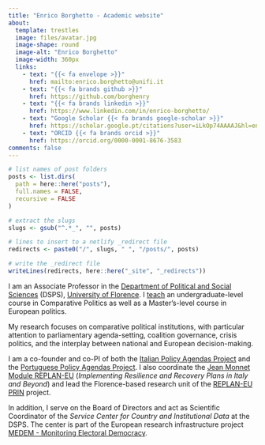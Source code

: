 ```yaml
---
title: "Enrico Borghetto - Academic website"
about:
  template: trestles
  image: files/avatar.jpg
  image-shape: round
  image-alt: "Enrico Borghetto"
  image-width: 360px
  links:
    - text: "{{< fa envelope >}}"
      href: mailto:enrico.borghetto@unifi.it
    - text: "{{< fa brands github >}}"
      href: https://github.com/borghenry
    - text: "{{< fa brands linkedin >}}"
      href: https://www.linkedin.com/in/enrico-borghetto/
    - text: "Google Scholar {{< fa brands google-scholar >}}"
      href: https://scholar.google.pt/citations?user=iLkOp74AAAAJ&hl=en
    - text: "ORCID {{< fa brands orcid >}}"
      href: https://orcid.org/0000-0001-8676-3583
comments: false
---
```


```r
# list names of post folders
posts <- list.dirs(
  path = here::here("posts"),
  full.names = FALSE,
  recursive = FALSE
)

# extract the slugs
slugs <- gsub("^.*_", "", posts)

# lines to insert to a netlify _redirect file
redirects <- paste0("/", slugs, " ", "/posts/", posts)

# write the _redirect file
writeLines(redirects, here::here("_site", "_redirects"))
```

I am an Associate Professor in the [Department of Political and Social Sciences](https://www.dsps.unifi.it/) (DSPS), [University of Florence](https://www.unifi.it). I [teach](https://unifi.coursecatalogue.cineca.it/docente-id/689ec947f48d507bfb514310/2025) an undergraduate-level course in Comparative Politics as well as a Master’s-level course in European politics.

My research focuses on comparative political institutions, with particular attention to parliamentary agenda-setting, coalition governance, crisis politics, and the interplay between national and European decision-making.

I am a co-founder and co-PI of both the [Italian Policy Agendas Project](#0) and the [Portuguese Policy Agendas Project](#0). I also coordinate the [Jean Monnet Module REPLAN-EU](#0) (*Implementing Resilience and Recovery Plans in Italy and Beyond*) and lead the Florence-based research unit of the [REPLAN-EU PRIN](#0) project.

In addition, I serve on the Board of Directors and act as Scientific Coordinator of the *Service Center for Country and Institutional Data* at the DSPS. The center is part of the European research infrastructure project [MEDEM - Monitoring Electoral Democracy](#0).
